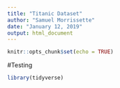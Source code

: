 ```yaml
---
title: "Titanic Dataset"
author: "Samuel Morrissette"
date: "January 12, 2019"
output: html_document
---
```


```r
knitr::opts_chunk$set(echo = TRUE)
```

#Testing

```r
library(tidyverse)
```


